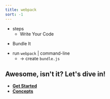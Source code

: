 ```yaml
---
title: webpack
sort: -1
---
```



* steps
  * Write Your Code

<div className="splash__wrap">
  <div className="splash__left">
    <FirstLeft />
  </div>
  <div className="splash__right">
    <FirstRigth />
  </div>
</div>

  * Bundle It

<div className="splash__wrap">
  <div className="splash__left">
    <SecondLeft />
  </div>
  <div className="splash__right">
    <SecondRight />
  </div>
</div>

  * run `webpack` | command-line
    * -> create `bundle.js`

## Awesome, isn't it? Let's dive in!

* **[Get Started](/guides/getting-started)**
* **[Concepts](/concepts)**
